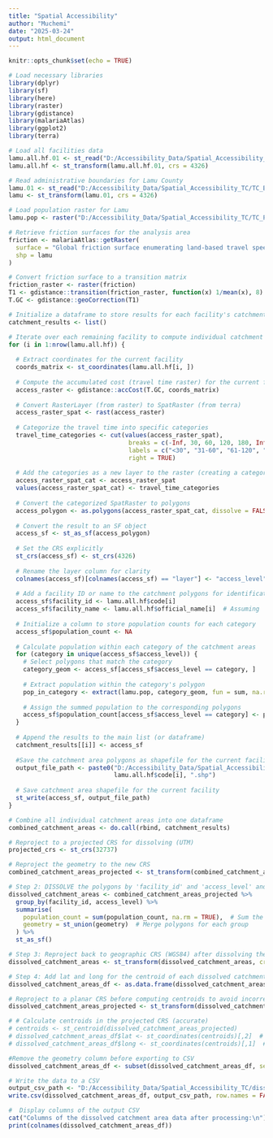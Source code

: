 ---
title: "Spatial Accessibility"
author: "Muchemi"
date: "2025-03-24"
output: html_document
---

```{r setup, include=FALSE}
knitr::opts_chunk$set(echo = TRUE)
```

```{r}
# Load necessary libraries
library(dplyr)
library(sf)
library(here)
library(raster)
library(gdistance)
library(malariaAtlas)
library(ggplot2)
library(terra)

```


```{r}
# Load all facilities data 
lamu.all.hf.01 <- st_read("D:/Accessibility_Data/Spatial_Accessibility_TC/TC_Hf.shp")  
lamu.all.hf <- st_transform(lamu.all.hf.01, crs = 4326)

# Read administrative boundaries for Lamu County
lamu.01 <- st_read("D:/Accessibility_Data/Spatial_Accessibility_TC/TC_Bndry.shp")
lamu <- st_transform(lamu.01, crs = 4326)

# Load population raster for Lamu
lamu.pop <- raster("D:/Accessibility_Data/Spatial_Accessibility_TC/TC_Pop.tif")

# Retrieve friction surfaces for the analysis area
friction <- malariaAtlas::getRaster(
  surface = "Global friction surface enumerating land-based travel speed with access to motorized transport for a nominal year 2019",
  shp = lamu
)

# Convert friction surface to a transition matrix
friction_raster <- raster(friction)
T1 <- gdistance::transition(friction_raster, function(x) 1/mean(x), 8) 
T.GC <- gdistance::geoCorrection(T1)
```



```{r}
# Initialize a dataframe to store results for each facility's catchment area
catchment_results <- list()

# Iterate over each remaining facility to compute individual catchment areas
for (i in 1:nrow(lamu.all.hf)) {
  
  # Extract coordinates for the current facility
  coords_matrix <- st_coordinates(lamu.all.hf[i, ])
  
  # Compute the accumulated cost (travel time raster) for the current facility
  access_raster <- gdistance::accCost(T.GC, coords_matrix)
  
  # Convert RasterLayer (from raster) to SpatRaster (from terra)
  access_raster_spat <- rast(access_raster)
  
  # Categorize the travel time into specific categories
  travel_time_categories <- cut(values(access_raster_spat),
                                 breaks = c(-Inf, 30, 60, 120, 180, Inf),
                                 labels = c("<30", "31-60", "61-120", "121-180", ">180"),
                                 right = TRUE)
  
  # Add the categories as a new layer to the raster (creating a categorical layer)
  access_raster_spat_cat <- access_raster_spat
  values(access_raster_spat_cat) <- travel_time_categories
  
  # Convert the categorized SpatRaster to polygons
  access_polygon <- as.polygons(access_raster_spat_cat, dissolve = FALSE)
  
  # Convert the result to an SF object
  access_sf <- st_as_sf(access_polygon)
  
  # Set the CRS explicitly 
  st_crs(access_sf) <- st_crs(4326)
  
  # Rename the layer column for clarity
  colnames(access_sf)[colnames(access_sf) == "layer"] <- "access_level"
  
  # Add a facility ID or name to the catchment polygons for identification
  access_sf$facility_id <- lamu.all.hf$code[i]
  access_sf$facility_name <- lamu.all.hf$official_name[i]  # Assuming 'official_name' exists
  
  # Initialize a column to store population counts for each category
  access_sf$population_count <- NA
  
  # Calculate population within each category of the catchment areas
  for (category in unique(access_sf$access_level)) {
    # Select polygons that match the category
    category_geom <- access_sf[access_sf$access_level == category, ]
    
    # Extract population within the category's polygon
    pop_in_category <- extract(lamu.pop, category_geom, fun = sum, na.rm = TRUE)
    
    # Assign the summed population to the corresponding polygons
    access_sf$population_count[access_sf$access_level == category] <- pop_in_category
  }
  
  # Append the results to the main list (or dataframe)
  catchment_results[[i]] <- access_sf
  
  #Save the catchment area polygons as shapefile for the current facility
  output_file_path <- paste0("D:/Accessibility_Data/Spatial_Accessibility_TC/catchment_area_", 
                             lamu.all.hf$code[i], ".shp") 
  
  # Save catchment area shapefile for the current facility
  st_write(access_sf, output_file_path)
}
```



```{r CONVERSION TO CSV}

# Combine all individual catchment areas into one dataframe 
combined_catchment_areas <- do.call(rbind, catchment_results)

# Reproject to a projected CRS for dissolving (UTM)
projected_crs <- st_crs(32737)

# Reproject the geometry to the new CRS
combined_catchment_areas_projected <- st_transform(combined_catchment_areas, projected_crs)

# Step 2: DISSOLVE the polygons by 'facility_id' and 'access_level' and SUM the population_count
dissolved_catchment_areas <- combined_catchment_areas_projected %>%
  group_by(facility_id, access_level) %>%
  summarise(
    population_count = sum(population_count, na.rm = TRUE),  # Sum the population for each category
    geometry = st_union(geometry)  # Merge polygons for each group
  ) %>%
  st_as_sf()

# Step 3: Reproject back to geographic CRS (WGS84) after dissolving the polygons
dissolved_catchment_areas <- st_transform(dissolved_catchment_areas, crs = 4326)

# Step 4: Add lat and long for the centroid of each dissolved catchment area
dissolved_catchment_areas_df <- as.data.frame(dissolved_catchment_areas)

# Reproject to a planar CRS before computing centroids to avoid incorrect results
dissolved_catchment_areas_projected <- st_transform(dissolved_catchment_areas, crs = projected_crs)

# # Calculate centroids in the projected CRS (accurate)
# centroids <- st_centroid(dissolved_catchment_areas_projected)
# dissolved_catchment_areas_df$lat <- st_coordinates(centroids)[,2]  # Latitude
# dissolved_catchment_areas_df$long <- st_coordinates(centroids)[,1]  # Longitude

#Remove the geometry column before exporting to CSV 
dissolved_catchment_areas_df <- subset(dissolved_catchment_areas_df, select = -geometry)

# Write the data to a CSV
output_csv_path <- "D:/Accessibility_Data/Spatial_Accessibility_TC/dissolved_catchment_areas_by_category.csv"
write.csv(dissolved_catchment_areas_df, output_csv_path, row.names = FALSE)

#  Display columns of the output CSV
cat("Columns of the dissolved catchment area data after processing:\n")
print(colnames(dissolved_catchment_areas_df))  

```